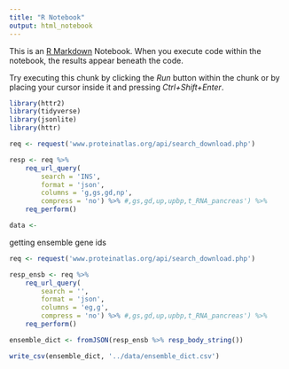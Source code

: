 ```yaml
---
title: "R Notebook"
output: html_notebook
---
```


This is an [R Markdown](http://rmarkdown.rstudio.com) Notebook. When you execute code within the notebook, the results appear beneath the code. 

Try executing this chunk by clicking the *Run* button within the chunk or by placing your cursor inside it and pressing *Ctrl+Shift+Enter*. 

```r
library(httr2)
library(tidyverse)
library(jsonlite)
library(httr)
```

```r
req <- request('www.proteinatlas.org/api/search_download.php')

resp <- req %>% 
    req_url_query(
        search = 'INS',
        format = 'json',
        columns = 'g,gs,gd,np',
        compress = 'no') %>% #,gs,gd,up,upbp,t_RNA_pancreas') %>%
    req_perform()

data <- 

```

getting ensemble gene ids
```r
req <- request('www.proteinatlas.org/api/search_download.php')

resp_ensb <- req %>% 
    req_url_query(
        search = '',
        format = 'json',
        columns = 'eg,g',
        compress = 'no') %>% #,gs,gd,up,upbp,t_RNA_pancreas') %>%
    req_perform()

ensemble_dict <- fromJSON(resp_ensb %>% resp_body_string())

write_csv(ensemble_dict, '../data/ensemble_dict.csv')
```

